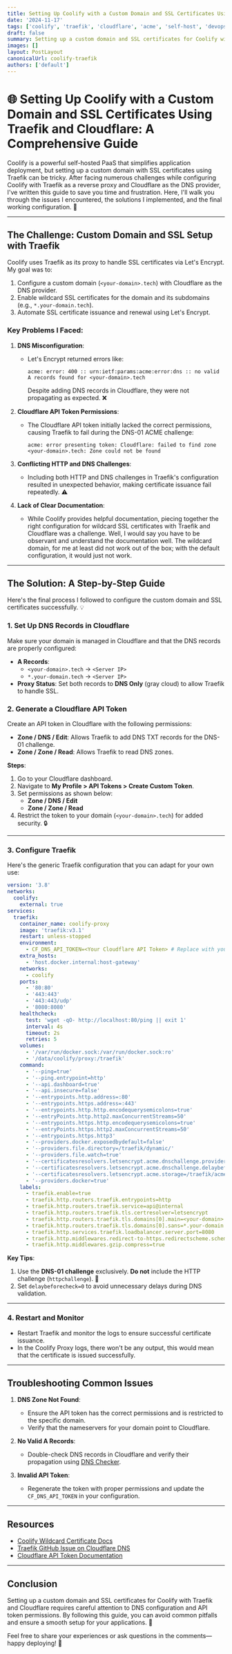```yaml
---
title: Setting Up Coolify with a Custom Domain and SSL Certificates Using Traefik and Cloudflare - A Comprehensive Guide
date: '2024-11-17'
tags: ['coolify', 'traefik', 'cloudflare', 'acme', 'self-host', 'devops']
draft: false
summary: Setting up a custom domain and SSL certificates for Coolify with Traefik and Cloudflare.
images: []
layout: PostLayout
canonicalUrl: coolify-traefik
authors: ['default']
---
```


# 🌐 Setting Up Coolify with a Custom Domain and SSL Certificates Using Traefik and Cloudflare: A Comprehensive Guide

Coolify is a powerful self-hosted PaaS that simplifies application deployment, but setting up a custom domain with SSL certificates using Traefik can be tricky. After facing numerous challenges while configuring Coolify with Traefik as a reverse proxy and Cloudflare as the DNS provider, I've written this guide to save you time and frustration. Here, I'll walk you through the issues I encountered, the solutions I implemented, and the final working configuration. 🚀

---

## The Challenge: Custom Domain and SSL Setup with Traefik

Coolify uses Traefik as its proxy to handle SSL certificates via Let's Encrypt. My goal was to:

1. Configure a custom domain (`<your-domain>.tech`) with Cloudflare as the DNS provider.
2. Enable wildcard SSL certificates for the domain and its subdomains (e.g., `*.your-domain.tech`).
3. Automate SSL certificate issuance and renewal using Let's Encrypt.

### Key Problems I Faced:

1. **DNS Misconfiguration**:

   - Let's Encrypt returned errors like:
     ```
     acme: error: 400 :: urn:ietf:params:acme:error:dns :: no valid A records found for <your-domain>.tech
     ```
     Despite adding DNS records in Cloudflare, they were not propagating as expected. ❌

2. **Cloudflare API Token Permissions**:

   - The Cloudflare API token initially lacked the correct permissions, causing Traefik to fail during the DNS-01 ACME challenge:
     ```
     acme: error presenting token: Cloudflare: failed to find zone <your-domain>.tech: Zone could not be found
     ```

3. **Conflicting HTTP and DNS Challenges**:

   - Including both HTTP and DNS challenges in Traefik's configuration resulted in unexpected behavior, making certificate issuance fail repeatedly. ⚠️

4. **Lack of Clear Documentation**:
   - While Coolify provides helpful documentation, piecing together the right configuration for wildcard SSL certificates with Traefik and Cloudflare was a challenge. Well, I would say you have to be observant and understand the documentation well. The wildcard domain, for me at least did not work out of the box; with the default configuration, it would just not work.

---

## The Solution: A Step-by-Step Guide

Here's the final process I followed to configure the custom domain and SSL certificates successfully. 💡

### 1. **Set Up DNS Records in Cloudflare**

Make sure your domain is managed in Cloudflare and that the DNS records are properly configured:

- **A Records**:
  - `<your-domain>.tech` → `<Server IP>`
  - `*.your-domain.tech` → `<Server IP>`
- **Proxy Status**: Set both records to **DNS Only** (gray cloud) to allow Traefik to handle SSL.

### 2. **Generate a Cloudflare API Token**

Create an API token in Cloudflare with the following permissions:

- **Zone / DNS / Edit**: Allows Traefik to add DNS TXT records for the DNS-01 challenge.
- **Zone / Zone / Read**: Allows Traefik to read DNS zones.

**Steps**:

1. Go to your Cloudflare dashboard.
2. Navigate to **My Profile > API Tokens > Create Custom Token**.
3. Set permissions as shown below:
   - **Zone / DNS / Edit**
   - **Zone / Zone / Read**
4. Restrict the token to your domain (`<your-domain>.tech`) for added security. 🔒

---

### 3. **Configure Traefik**

Here's the generic Traefik configuration that you can adapt for your own use:

```yaml
version: '3.8'
networks:
  coolify:
    external: true
services:
  traefik:
    container_name: coolify-proxy
    image: 'traefik:v3.1'
    restart: unless-stopped
    environment:
      - CF_DNS_API_TOKEN=<Your Cloudflare API Token> # Replace with your API token
    extra_hosts:
      - 'host.docker.internal:host-gateway'
    networks:
      - coolify
    ports:
      - '80:80'
      - '443:443'
      - '443:443/udp'
      - '8080:8080'
    healthcheck:
      test: 'wget -qO- http://localhost:80/ping || exit 1'
      interval: 4s
      timeout: 2s
      retries: 5
    volumes:
      - '/var/run/docker.sock:/var/run/docker.sock:ro'
      - '/data/coolify/proxy:/traefik'
    command:
      - '--ping=true'
      - '--ping.entrypoint=http'
      - '--api.dashboard=true'
      - '--api.insecure=false'
      - '--entrypoints.http.address=:80'
      - '--entrypoints.https.address=:443'
      - '--entrypoints.http.http.encodequerysemicolons=true'
      - '--entryPoints.http.http2.maxConcurrentStreams=50'
      - '--entrypoints.https.http.encodequerysemicolons=true'
      - '--entryPoints.https.http2.maxConcurrentStreams=50'
      - '--entrypoints.https.http3'
      - '--providers.docker.exposedbydefault=false'
      - '--providers.file.directory=/traefik/dynamic/'
      - '--providers.file.watch=true'
      - '--certificatesresolvers.letsencrypt.acme.dnschallenge.provider=cloudflare' # Use Cloudflare for DNS challenge
      - '--certificatesresolvers.letsencrypt.acme.dnschallenge.delaybeforecheck=0'
      - '--certificatesresolvers.letsencrypt.acme.storage=/traefik/acme.json'
      - '--providers.docker=true'
    labels:
      - traefik.enable=true
      - traefik.http.routers.traefik.entrypoints=http
      - traefik.http.routers.traefik.service=api@internal
      - traefik.http.routers.traefik.tls.certresolver=letsencrypt
      - traefik.http.routers.traefik.tls.domains[0].main=<your-domain>.tech # Replace with your main domain
      - traefik.http.routers.traefik.tls.domains[0].sans=*.your-domain.tech # Replace with your wildcard domain
      - traefik.http.services.traefik.loadbalancer.server.port=8080
      - traefik.http.middlewares.redirect-to-https.redirectscheme.scheme=https
      - traefik.http.middlewares.gzip.compress=true
```

**Key Tips**:

1. Use the **DNS-01 challenge** exclusively. **Do not** include the HTTP challenge (`httpchallenge`). 🚫
2. Set `delaybeforecheck=0` to avoid unnecessary delays during DNS validation.

---

### 4. **Restart and Monitor**

- Restart Traefik and monitor the logs to ensure successful certificate issuance.
- In the Coolify Proxy logs, there won't be any output, this would mean that the certificate is issued successfully.

---

## Troubleshooting Common Issues

1. **DNS Zone Not Found**:

   - Ensure the API token has the correct permissions and is restricted to the specific domain.
   - Verify that the nameservers for your domain point to Cloudflare.

2. **No Valid A Records**:

   - Double-check DNS records in Cloudflare and verify their propagation using [DNS Checker](https://dnschecker.org/).

3. **Invalid API Token**:
   - Regenerate the token with proper permissions and update the `CF_DNS_API_TOKEN` in your configuration.

---

## Resources

- [Coolify Wildcard Certificate Docs](https://coolify.io/docs/knowledge-base/traefik/wildcard-certificates)
- [Traefik GitHub Issue on Cloudflare DNS](https://github.com/traefik/traefik/issues/5965)
- [Cloudflare API Token Documentation](https://developers.cloudflare.com/api/tokens/create/)

---

## Conclusion

Setting up a custom domain and SSL certificates for Coolify with Traefik and Cloudflare requires careful attention to DNS configuration and API token permissions. By following this guide, you can avoid common pitfalls and ensure a smooth setup for your applications. 🎉

Feel free to share your experiences or ask questions in the comments—happy deploying! 🚀
